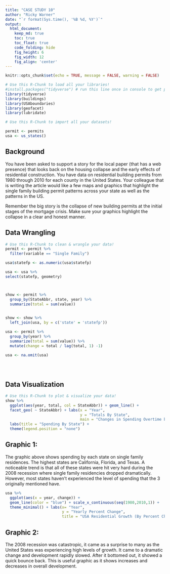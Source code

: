 ```yaml
---
title: "CASE STUDY 10"
author: "Ricky Warner"
date: "`r format(Sys.time(), '%B %d, %Y')`"
output:
  html_document:  
    keep_md: true
    toc: true
    toc_float: true
    code_folding: hide
    fig_height: 6
    fig_width: 12
    fig_align: 'center'
---
```


```r
knitr::opts_chunk$set(echo = TRUE, message = FALSE, warning = FALSE)
```

```r
# Use this R-Chunk to load all your libraries!
#install.packages("tidyverse") # run this line once in console to get package
library(tidyverse)
library(buildings)
library(USAboundaries)
library(geofacet)
library(lubridate)
```

```r
# Use this R-Chunk to import all your datasets!

permit <- permits
usa <- us_states()
```

## Background

You have been asked to support a story for the local paper (that has a web presence) that looks back on the housing collapse and the early effects of residential construction. You have data on residential building permits from 1980 through 2010 for each county in the United States. Your colleague that is writing the article would like a few maps and graphics that highlight the single family building permit patterns across your state as well as the patterns in the US.

Remember the big story is the collapse of new building permits at the initial stages of the mortgage crisis. Make sure your graphics highlight the collapse in a clear and honest manner.

## Data Wrangling

```r
# Use this R-Chunk to clean & wrangle your data!
permit <- permit %>%
  filter(variable == "Single Family")

usa$statefp <- as.numeric(usa$statefp)

usa <- usa %>%
select(statefp, geometry)



show <- permit %>%
  group_by(StateAbbr, state, year) %>%
  summarize(total = sum(value))
  

show <- show %>%
  left_join(usa, by = c('state' = 'statefp'))

usa <- permit %>%
  group_by(year) %>%
  summarize(total = sum(value)) %>%
  mutate(change = total / lag(total, 1) -1)

usa <- na.omit(usa)


  
```

## Data Visualization

```r
# Use this R-Chunk to plot & visualize your data!
show %>%
  ggplot(aes(year, total, col = StateAbbr)) + geom_line() + 
  facet_geo( ~ StateAbbr) + labs(x = "Year",
                                 y = "Totals By State",
                                 main = "Changes in Spending Overtime by State") +
  labs(title = "Spending By State") +
  theme(legend.position = "none")
```

## Graphic 1:

The graphic above shows spending by each state on single family residences. The highest states are California, Florida, and Texas. A noticeable trend is that all of these states were hit very hard during the 2008 recession where single family residencies dropped dramatically. However, most states haven't experienced the level of spending that the 3 originally mentioned have.


```r
usa %>%
  ggplot(aes(x = year, change)) +
  geom_line(color = "blue") + scale_x_continuous(seq(1980,2010,1)) +
  theme_minimal() + labs(x= "Year", 
                         y = "Yearly Percent Change",
                         title = "USA Residential Growth (By Percent Change") 

```

## Graphic 2:
The 2008 recession was catastropic, it came as a surprise to many as the United States was experiencing high levels of growth. It came to a dramatic change and development rapidly slowed. After it bottomed out, it showed a quick bounce back. This is useful graphic as it shows increases and decreases in overall development.
